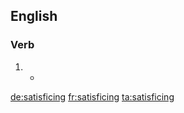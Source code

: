 ==English==

===Verb===
{{head|en|present participle}}

# {{present participle of|satisfice|lang=en|nocat=1}}
#* {{quote-journal|year=1956|author=Simon, H. A.|title=Rational choice and the structure of the environment|journal=Psychological Review|volume=63 No. 2|page=136|passage=A ‘satisficing’ path, a path that will permit satisfaction at some specified level of all its needs.}}

[[de:satisficing]]
[[fr:satisficing]]
[[ta:satisficing]]